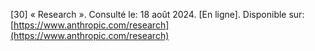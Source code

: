 \[30\]		« Research ». Consulté le: 18 août 2024\. \[En ligne\]. Disponible sur: [https://www.anthropic.com/research](https://www.anthropic.com/research)